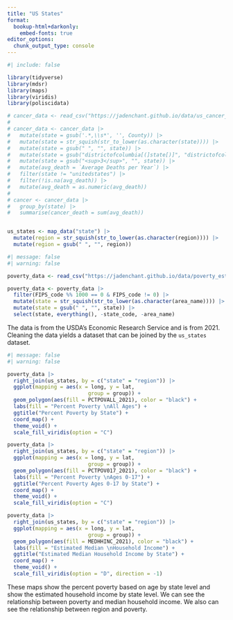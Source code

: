 ```yaml
---
title: "US States"
format: 
  bookup-html+darkonly:
    embed-fonts: true
editor_options: 
  chunk_output_type: console
---
```


```r
#| include: false

library(tidyverse)
library(mdsr)
library(maps)
library(viridis)
library(poliscidata)

# cancer_data <- read_csv("https://jadenchant.github.io/data/us_cancer_death.csv")
# 
# cancer_data <- cancer_data |>
#   mutate(state = gsub('.*,\\s*', '', County)) |>
#   mutate(state = str_squish(str_to_lower(as.character(state)))) |>
#   mutate(state = gsub(" ", "", state)) |>
#   mutate(state = gsub("districtofcolumbia[(]state[)]", "districtofcolumbia", state)) |>
#   mutate(state = gsub("<sup>3</sup>", "", state)) |>
#   mutate(avg_death = `Average Deaths per Year`) |>
#   filter(state != "unitedstates") |>
#   filter(!is.na(avg_death)) |>
#   mutate(avg_death = as.numeric(avg_death))
# 
# cancer <- cancer_data |>
#   group_by(state) |>
#   summarise(cancer_death = sum(avg_death))


us_states <- map_data("state") |>
  mutate(region = str_squish(str_to_lower(as.character(region)))) |>
  mutate(region = gsub(" ", "", region))
```


```r
#| message: false
#| warning: false

poverty_data <- read_csv("https://jadenchant.github.io/data/poverty_estimates.csv")

poverty_data <- poverty_data |>
  filter(FIPS_code %% 1000 == 0 & FIPS_code != 0) |>
  mutate(state = str_squish(str_to_lower(as.character(area_name)))) |>
  mutate(state = gsub(" ", "", state)) |>
  select(state, everything(), -state_code, -area_name)

```

The data is from the USDA's Economic Research Service and is from 2021. Cleaning the data yields a dataset that can be joined by the `us_states` dataset.

```r
#| message: false
#| warning: false

poverty_data |>
  right_join(us_states, by = c("state" = "region")) |>
  ggplot(mapping = aes(x = long, y = lat,
                          group = group)) +
  geom_polygon(aes(fill = PCTPOVALL_2021), color = "black") +
  labs(fill = "Percent Poverty \nAll Ages") +
  ggtitle("Percent Poverty by State") +
  coord_map() +
  theme_void() +
  scale_fill_viridis(option = "C")

poverty_data |>
  right_join(us_states, by = c("state" = "region")) |>
  ggplot(mapping = aes(x = long, y = lat,
                          group = group)) +
  geom_polygon(aes(fill = PCTPOV017_2021), color = "black") +
  labs(fill = "Percent Poverty \nAges 0-17") +
  ggtitle("Percent Poverty Ages 0-17 by State") +
  coord_map() +
  theme_void() +
  scale_fill_viridis(option = "C")

poverty_data |>
  right_join(us_states, by = c("state" = "region")) |>
  ggplot(mapping = aes(x = long, y = lat,
                          group = group)) +
  geom_polygon(aes(fill = MEDHHINC_2021), color = "black") +
  labs(fill = "Estimated Median \nHousehold Income") +
  ggtitle("Estimated Median Household Income by State") +
  coord_map() +
  theme_void() +
  scale_fill_viridis(option = "D", direction = -1)
```

These maps show the percent poverty based on age by state level and show the estimated household income by state level. We can see the relationship between poverty and median household income. We also can see the relationship between region and poverty.

